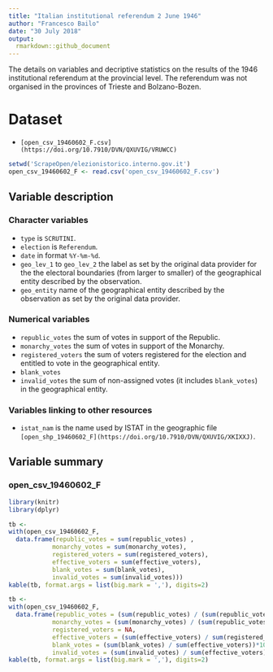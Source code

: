 ```yaml
---
title: "Italian institutional referendum 2 June 1946"
author: "Francesco Bailo"
date: "30 July 2018"
output: 
  rmarkdown::github_document
---
```


The details on variables and decriptive statistics on the results of the 1946 institutional referendum at the provincial level. The referendum was not organised in the provinces of Trieste and Bolzano-Bozen. 

# Dataset

* `[open_csv_19460602_F.csv](https://doi.org/10.7910/DVN/QXUVIG/VRUWCC)`

```r
setwd('ScrapeOpen/elezionistorico.interno.gov.it')
open_csv_19460602_F <- read.csv('open_csv_19460602_F.csv')
```

## Variable description

### Character variables
* `type` is `SCRUTINI`.
* `election` is `Referendum`.
* `date` in format `%Y-%m-%d`.
* `geo_lev_1` to `geo_lev_2` the label as set by the original data provider for the the electoral boundaries (from larger to smaller) of the geographical entity described by the observation.
* `geo_entity` name of the geographical entity described by the observation as set by the original data provider.

### Numerical variables
* `republic_votes` the sum of votes in support of the Republic.
* `monarchy_votes` the sum of votes in support of the Monarchy.
* `registered_voters` the sum of voters registered for the election and entitled to vote in the geographical entity.
* `blank_votes`
* `invalid_votes` the sum of non-assigned votes (it includes `blank_votes`) in the geographical entity.

### Variables linking to other resources
* `istat_nam` is the name used by ISTAT in the geographic file `[open_shp_19460602_F](https://doi.org/10.7910/DVN/QXUVIG/XKIXXJ)`.

## Variable summary

### open_csv_19460602_F

```r
library(knitr)
library(dplyr)

tb <- 
with(open_csv_19460602_F,
  data.frame(republic_votes = sum(republic_votes) ,
            monarchy_votes = sum(monarchy_votes),
            registered_voters = sum(registered_voters),
            effective_voters = sum(effective_voters),
            blank_votes = sum(blank_votes),
            invalid_votes = sum(invalid_votes)))
kable(tb, format.args = list(big.mark = ','), digits=2)

tb <- 
with(open_csv_19460602_F,
  data.frame(republic_votes = (sum(republic_votes) / (sum(republic_votes) + sum(monarchy_votes)))*100,
            monarchy_votes = (sum(monarchy_votes) / (sum(republic_votes) + sum(monarchy_votes))) *100,
            registered_voters = NA,
            effective_voters = (sum(effective_voters) / sum(registered_voters))*100,
            blank_votes = (sum(blank_votes) / sum(effective_voters))*100,
            invalid_votes = (sum(invalid_votes) / sum(effective_voters))*100))
kable(tb, format.args = list(big.mark = ','), digits=2)

```

